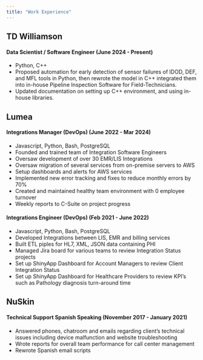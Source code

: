 ```yaml
---
title: "Work Experience"
---
```


## TD Williamson
#### Data Scientist / Software Engineer (June 2024 - Present)
- Python, C++
- Proposed automation for early detection of sensor failures of IDOD, DEF, and MFL tools in Python, then rewrote the model in C++ integrated them into in-house Pipeline Inspection Software for Field-Technicians.
- Updated documentation on setting up C++ environment, and using in-house libraries.

## Lumea
#### Integrations Manager (DevOps) (June 2022 - Mar 2024)
- Javascript, Python, Bash, PostgreSQL
- Founded and trained team of Integration Software Engineers
- Oversaw development of over 30 EMR/LIS Integrations
- Oversaw migration of several services from on-premise servers to AWS
- Setup dashboards and alerts for AWS services
- Implemented new error tracking and fixes to reduce monthly errors by 70%
- Created and maintained healthy team environment with 0 employee turnover
- Weekly reports to C-Suite on project progress

#### Integrations Engineer (DevOps) (Feb 2021 - June 2022)
- Javascript, Python, Bash, PostgreSQL
- Developed Integrations between LIS, EMR and billing services
- Built ETL piples for HL7, XML, JSON data containing PHI
- Managed Jira board for various teams to review Integration Status projects
- Set up ShinyApp Dashboard for Account Managers to review Client Integration Status
- Set up ShinyApp Dashboard for Healthcare Providers to review KPI's such as Pathology diagnosis turn-around time

## NuSkin
#### Technical Support Spanish Speaking (November 2017 - January 2021)
- Answered phones, chatroom and emails regarding client's technical issues including device malfunction and website troubleshooting
- Wrote reports for overall team performance for call center management
- Rewrote Spanish email scripts